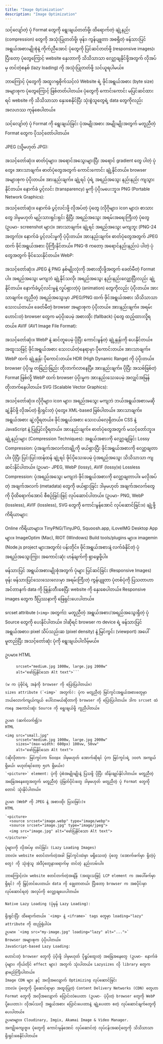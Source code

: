 ```yaml
---
title: "Image Optimization"
description: "Image Optimization"
---
```



<Aside title="ရည်ရွယ်ချက်">
သင့်လျော်တဲ့ ပုံ Format တွေကို ရွေးချယ်တတ်ဖို့၊ ထိရောက်တဲ့ ချုံ့နည်း (compression) တွေကို အသုံးပြုတတ်ဖို့၊ ဖုန်း၊ ကွန်ပျူတာ အစရှိတဲ့ ဖန်သားပြင် အရွယ်အစားမျိုးစုံနဲ့ ကိုက်ညီအောင် ပုံတွေကို ပြင်ဆင်တတ်ဖို့ (responsive images)၊ ပြီးတော့ ပုံတွေကြောင့် website နှေးတာကို သိသိသာသာ လျှော့ချနိုင်ဖို့အတွက် လိုအပ်မှ တင်တဲ့စနစ် (lazy loading) ကို အသုံးပြုတတ်ဖို့ သင်ယူရပါမယ်။
</Aside>

ဘာကြောင့် ပုံတွေကို အထူးဂရုစိုက်သင့်လဲ
Website ရဲ့ ဖိုင်အရွယ်အစား (byte size) အများစုက ပုံတွေကြောင့် ဖြစ်တတ်ပါတယ်။ ပုံတွေကို ကောင်းကောင်း မပြင်ဆင်ထားရင် website ကို သိသိသာသာ နှေးစေနိုင်ပြီး သုံးစွဲသူတွေရဲ့ data တွေကိုလည်း အလဟဿ ကုန်စေပါတယ်။

သင့်လျော်တဲ့ ပုံ Format ကို ရွေးချယ်ခြင်း
ပုံအမျိုးအစား အမျိုးမျိုးအတွက် မတူညီတဲ့ Format တွေက ပိုသင့်တော်ပါတယ်။

JPEG (သို့မဟုတ် JPG):

အသင့်တော်ဆုံး။ ဓာတ်ပုံများ၊ အရောင်အသွေးများပြီး အရောင် gradient တွေ ပါတဲ့ ပုံတွေ။
အားသာချက်။ ဓာတ်ပုံတွေအတွက် ကောင်းကောင်း ချုံ့နိုင်တယ်။ browser အများစုက ပံ့ပိုးတယ်။
အားနည်းချက်။ ချုံ့ရင် ပုံရဲ့ အရည်အသွေး နည်းနည်း ကျသွားနိုင်တယ်။ နောက်ခံ ပွင့်လင်း (transparency) မှုကို ပံ့ပိုးမပေးဘူး။
PNG (Portable Network Graphics):

အသင့်တော်ဆုံး။ နောက်ခံ ပွင့်လင်းဖို့ လိုအပ်တဲ့ ပုံတွေ (လိုဂိုများ၊ icon များ)၊ စာသားတွေ ဒါမှမဟုတ် မျဉ်းသားရှင်းရှင်း ရှိပြီး အရည်အသွေး အရမ်းအရေးကြီးတဲ့ ပုံတွေ (ဥပမာ- screenshot များ)။
အားသာချက်။ ချုံ့ရင် အရည်အသွေး မကျဘူး (PNG-24 အတွက်)။ နောက်ခံ ပွင့်လင်းမှုကို ပံ့ပိုးတယ်။
အားနည်းချက်။ ဓာတ်ပုံတွေအတွက် JPEG ထက် ဖိုင်အရွယ်အစား ပိုကြီးနိုင်တယ်။ PNG-8 ကတော့ အရောင်နည်းနည်းပဲ ပါတဲ့ ပုံတွေအတွက် ဖိုင်သေးနိုင်တယ်။
WebP:

အသင့်တော်ဆုံး။ JPEG နဲ့ PNG နှစ်မျိုးလုံးကို အစားထိုးဖို့အတွက် ခေတ်မီတဲ့ Format ပါ။ အရည်အသွေး မကျဘဲ ချုံ့နိုင်သလို၊ အရည်အသွေး နည်းနည်းလျှော့ပြီးလည်း ချုံ့နိုင်တယ်။ နောက်ခံပွင့်လင်းမှုနဲ့ လှုပ်ရှားတဲ့ပုံ (animation) တွေကိုလည်း ပံ့ပိုးတယ်။
အားသာချက်။ တူညီတဲ့ အရည်အသွေးမှာ JPEG/PNG ထက် ဖိုင်အရွယ်အစား သိသိသာသာ သေးငယ်တယ်။ ခေတ်မီတဲ့ browser အများစုက ပံ့ပိုးတယ်။
အားနည်းချက်။ အရမ်းဟောင်းတဲ့ browser တွေက မပံ့ပိုးပေမဲ့ အစားထိုး (fallback) ပုံတွေ ထည့်ထားလို့ရတယ်။
AVIF (AV1 Image File Format):

အသင့်တော်ဆုံး။ WebP နဲ့ ဆင်တူပေမဲ့ ပိုပြီး ကောင်းမွန်တဲ့ ချုံ့နှုန်းကို ပေးနိုင်တယ်။ အထူးသဖြင့် ဖိုင်အရွယ်အစား သေးငယ်တဲ့နေရာမှာ ပိုကောင်းတယ်။
အားသာချက်။ WebP ထက် ချုံ့နှုန်း ပိုကောင်းတယ်။ HDR (High Dynamic Range) ကို ပံ့ပိုးတယ်။ browser ပံ့ပိုးမှု တဖြည်းဖြည်း တိုးတက်လာနေပြီ။
အားနည်းချက်။ ပိုပြီး အသစ်ဖြစ်တဲ့ Format ဖြစ်လို့ WebP ထက် browser ပံ့ပိုးမှုက အားနည်းသေးပေမဲ့ အလျှင်အမြန် တိုးတက်နေပါတယ်။
SVG (Scalable Vector Graphics):

အသင့်တော်ဆုံး။ လိုဂိုများ၊ icon များ၊ အရည်အသွေး မကျဘဲ ဘယ်အရွယ်အစားမဆို ချဲ့နိုင်ဖို့ လိုအပ်တဲ့ ရိုးရှင်းတဲ့ ပုံတွေ။ XML-based ဖြစ်ပါတယ်။
အားသာချက်။ အရွယ်အစား ချဲ့လို့ရတယ်။ ဖိုင်အရွယ်အစား သေးငယ်လေ့ရှိတယ်။ CSS နဲ့ JavaScript နဲ့ ပြုပြင်လို့ရတယ်။
အားနည်းချက်။ ဓာတ်ပုံတွေအတွက် မသင့်တော်ဘူး။
ချုံ့နည်းများ (Compression Techniques): အရွယ်အစားကို လျှော့ချခြင်း
Lossy Compression: ပုံအချက်အလက်တချို့ကို ဖယ်ရှားပြီး ဖိုင်အရွယ်အစားကို လျှော့ချတာပါ။ ပိုပြီး ပြင်းပြင်းထန်ထန် ချုံ့ရင် ဖိုင်ပိုသေးပေမဲ့ ပုံအရည်အသွေး သိသိသာသာ ကျဆင်းနိုင်ပါတယ်။ (ဥပမာ- JPEG, WebP (lossy), AVIF (lossy)။)
Lossless Compression: ပုံအရည်အသွေး မကျဘဲ ဖိုင်အရွယ်အစားကို လျှော့ချတာပါ။ မလိုအပ်တဲ့ အချက်အလက် (metadata) တွေကို ဖယ်ရှားခြင်း ဒါမှမဟုတ် အချက်အလက်တွေကို ပိုထိရောက်အောင် စီစဉ်ခြင်းဖြင့် လုပ်ဆောင်ပါတယ်။ (ဥပမာ- PNG, WebP (lossless), AVIF (lossless), SVG တွေကို ကောင်းမွန်အောင် လုပ်ဆောင်ခြင်း။)
ချုံ့ဖို့ ကိရိယာများ:

Online ကိရိယာများ။ TinyPNG/TinyJPG, Squoosh.app, iLoveIMG
Desktop App များ။ ImageOptim (Mac), RIOT (Windows)
Build tools/plugins များ။ imagemin (Node.js project များအတွက်)
ပန်းတိုင်။ ဖိုင်အရွယ်အစားနဲ့ လက်ခံနိုင်တဲ့ ပုံအရည်အသွေးကြား အကောင်းဆုံး ဟန်ချက်ကို ရှာဖွေဖို့ပါ။

ဖန်သားပြင် အရွယ်အစားမျိုးစုံအတွက် ပုံများ ပြင်ဆင်ခြင်း (Responsive Images)
ဖုန်း ဖန်သားပြင်သေးသေးလေးမှာ အရမ်းကြီးတဲ့ ကွန်ပျူတာ ပုံတစ်ပုံကို ပြသတာဟာ အင်တာနက် data ကို ဖြုန်းတီးစေပြီး website ကို နှေးစေပါတယ်။ Responsive images တွေက ဒီပြဿနာကို ဖြေရှင်းပေးပါတယ်။

srcset attribute (`<img>` အတွက်): မတူညီတဲ့ အရွယ်အစား/အရည်အသွေးရှိတဲ့ ပုံ Source တွေကို ပေးနိုင်ပါတယ်။ ဒါဆိုရင် browser က device ရဲ့ ဖန်သားပြင်အရွယ်အစား၊ pixel သိပ်သည်းဆ (pixel density) နဲ့ မြင်ကွင်း (viewport) အပေါ် မူတည်ပြီး အသင့်တော်ဆုံး ပုံကို ရွေးချယ်ပါလိမ့်မယ်။

ဥပမာ။
HTML

```<img src="small.jpg"
     srcset="medium.jpg 1000w, large.jpg 2000w"
     alt="ဖော်ပြနိုင်သော Alt text">```

(w က ပုံဖိုင်ရဲ့ အနံကို browser ကို ပြောပြပါတယ်။)
sizes attribute (`<img>` အတွက်): ပုံက မတူညီတဲ့ မြင်ကွင်းအရွယ်အစားတွေမှာ ဘယ်လောက်ကျယ်ကျယ် ပေါ်လာမယ်ဆိုတာကို browser ကို ပြောပြပါတယ်။ ဒါက srcset ထဲကနေ အကောင်းဆုံး Source ကို ရွေးချယ်ဖို့ ကူညီပါတယ်။

ဥပမာ (ဆက်လက်၍)။
HTML

<img src="small.jpg"
     srcset="medium.jpg 1000w, large.jpg 2000w"
     sizes="(max-width: 600px) 100vw, 50vw"
     alt="ဖော်ပြနိုင်သော Alt text">
(ဆိုလိုတာက- မြင်ကွင်းက ၆၀၀px ဒါမှမဟုတ် အောက်ဆိုရင် ပုံက မြင်ကွင်းရဲ့ ၁၀၀% အကျယ်ရှိမယ်၊ မဟုတ်ရင်တော့ ၅၀% ရှိမယ်။)
`<picture>` element: ပုံကို ပုံစံအမျိုးမျိုးနဲ့ ပြသဖို့ ပိုပြီး ထိန်းချုပ်နိုင်ပါတယ်။ မတူညီတဲ့ အခြေအနေတွေအတွက် မတူညီတဲ့ ပုံဖြတ်ပိုင်းတွေ ဒါမှမဟုတ် မတူညီတဲ့ ပုံ Format တွေကိုတောင် သုံးနိုင်ပါတယ်။

ဥပမာ (WebP ကို JPEG နဲ့ အစားထိုး ပြသခြင်း)။
HTML

`<picture>
  <source srcset="image.webp" type="image/webp">
  <source srcset="image.jpg" type="image/jpeg">
  <img src="image.jpg" alt="ဖော်ပြနိုင်သော Alt text">
</picture>`

ပုံများကို လိုအပ်မှ တင်ခြင်း (Lazy Loading Images)
ဘာလဲ။ website စတင်တက်တဲ့အခါ မြင်ကွင်းထဲမှာ မရှိသေးတဲ့ ပုံတွေ (အောက်ဖက်မှာ ရှိတဲ့ပုံတွေ) ကို သုံးစွဲသူ အဲဒီပုံတွေနားရောက်မှ တင်တဲ့ နည်းလမ်းပါ။

ဘာကြောင့်လဲ။ website စတင်တက်တဲ့အချိန် (အထူးသဖြင့် LCP element က အပေါ်ဖက်မှာ ရှိရင်) ကို မြှင့်တင်ပေးတယ်၊ data ကို ချွေတာတယ်၊ ပြီးတော့ browser က အစပိုင်းမှာ လုပ်ဆောင်ရတဲ့ အလုပ်ကို လျှော့ချပေးပါတယ်။

Native Lazy Loading (ပုံမှန် Lazy Loading):

ရိုးရှင်းပြီး ထိရောက်တယ်။ `<img> နဲ့ <iframe>` tags တွေမှာ loading="lazy" attribute ကို ထည့်ရုံပါပဲ။
ဥပမာ။ `<img src="my-image.jpg" loading="lazy" alt="...">`
Browser အများစုက ပံ့ပိုးပါတယ်။
JavaScript-based Lazy Loading:

ဟောင်းတဲ့ browser တွေကို ပံ့ပိုးဖို့ ဒါမှမဟုတ် ပိုရှုပ်ထွေးတဲ့ အခြေအနေတွေ (ဥပမာ- နောက်ခံပုံများ၊ ကိုယ်တိုင် effect များ) အတွက် သုံးပါတယ်။ Lazysizes လို library တွေက နာမည်ကြီးပါတယ်။
Image CDN များ နှင့် အလိုအလျောက် Optimizing လုပ်ဆောင်ခြင်း
ဘာလဲ။ ပုံတွေကို ပို့ဆောင်ရာမှာ အထူးပြုတဲ့ Content Delivery Networks (CDN) တွေဟာ Format တွေကို အလိုအလျောက် ပြောင်းလဲပေးတာ (ဥပမာ- ပံ့ပိုးတဲ့ browser တွေကို WebP ပို့ပေးတာ)၊ လိုအပ်သလို အရွယ်အစား ပြောင်းပေးတာနဲ့ ချုံ့ပေးတာ စတဲ့ လုပ်ဆောင်ချက်တွေကို ပေးပါတယ်။
ဥပမာများ။ Cloudinary, Imgix, Akamai Image & Video Manager.
အကျိုးကျေးဇူး။ ပုံတွေကို ကောင်းမွန်အောင် လုပ်ဆောင်တဲ့ လုပ်ငန်းအဆင့်တွေကို သိသိသာသာ ရိုးရှင်းစေနိုင်ပါတယ်။